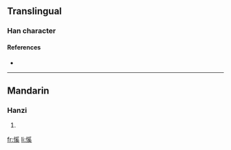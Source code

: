 ==Translingual==

===Han character===
{{Han char|rn=61|rad=心|as=10|sn=13|four=9203<sub>4</sub>|canj=心月女大 (PBVK)}}

{{substub}}

====References====
* {{Han ref|kx=0397.100|dkj=11034|dj=0736.060|hdz=42338.010|uh=6140|ud=24896|bh=DD71|bd=56689}}

----

==Mandarin==

===Hanzi===
{{cmn-hanzi|pin=[[xié]] ([[xie2]])|wg=hsieh<sup>2</sup>}}

# {{defn|Mandarin|sort=心10}}

[[fr:慀]]
[[li:慀]]